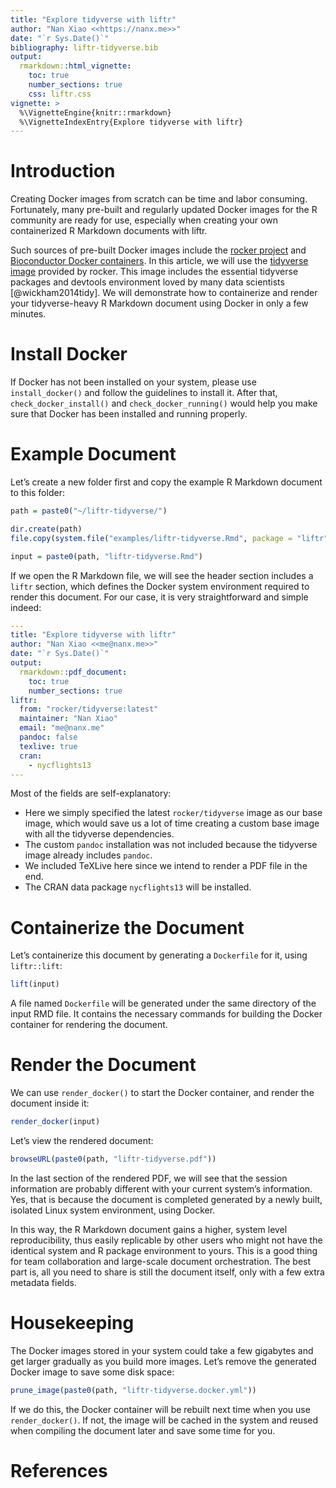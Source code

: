 ```yaml
---
title: "Explore tidyverse with liftr"
author: "Nan Xiao <<https://nanx.me>>"
date: "`r Sys.Date()`"
bibliography: liftr-tidyverse.bib
output:
  rmarkdown::html_vignette:
    toc: true
    number_sections: true
    css: liftr.css
vignette: >
  %\VignetteEngine{knitr::rmarkdown}
  %\VignetteIndexEntry{Explore tidyverse with liftr}
---
```


# Introduction

Creating Docker images from scratch can be time and labor consuming.
Fortunately, many pre-built and regularly updated Docker images
for the R community are ready for use, especially when creating
your own containerized R Markdown documents with liftr.

Such sources of pre-built Docker images include the 
[rocker project](https://github.com/rocker-org/rocker) and
[Bioconductor Docker containers](https://bioconductor.org/help/docker/).
In this article, we will use the [tidyverse image](https://hub.docker.com/r/rocker/tidyverse/)
provided by rocker. This image includes the essential tidyverse packages
and devtools environment loved by many data scientists [@wickham2014tidy].
We will demonstrate how to containerize and render your tidyverse-heavy
R Markdown document using Docker in only a few minutes.

# Install Docker

If Docker has not been installed on your system, please use `install_docker()`
and follow the guidelines to install it. After that, `check_docker_install()`
and `check_docker_running()` would help you make sure that Docker has been
installed and running properly.

# Example Document

Let's create a new folder first and copy the example R Markdown document
to this folder:

```r
path = paste0("~/liftr-tidyverse/")

dir.create(path)
file.copy(system.file("examples/liftr-tidyverse.Rmd", package = "liftr"), path)

input = paste0(path, "liftr-tidyverse.Rmd")
```

If we open the R Markdown file, we will see the header section
includes a `liftr` section, which defines the Docker system
environment required to render this document. For our case,
it is very straightforward and simple indeed:

```yaml
---
title: "Explore tidyverse with liftr"
author: "Nan Xiao <<me@nanx.me>>"
date: "`r Sys.Date()`"
output:
  rmarkdown::pdf_document:
    toc: true
    number_sections: true
liftr:
  from: "rocker/tidyverse:latest"
  maintainer: "Nan Xiao"
  email: "me@nanx.me"
  pandoc: false
  texlive: true
  cran:
    - nycflights13
---
```

Most of the fields are self-explanatory:

- Here we simply specified the latest `rocker/tidyverse` image as our
base image, which would save us a lot of time creating a custom
base image with all the tidyverse dependencies.
- The custom `pandoc` installation was not included because the
tidyverse image already includes `pandoc`.
- We included TeXLive here since we intend to render a PDF file in the end.
- The CRAN data package `nycflights13` will be installed.

# Containerize the Document

Let's containerize this document by generating a `Dockerfile` for it,
using `liftr::lift`:

```r
lift(input)
```

A file named `Dockerfile` will be generated under the same directory
of the input RMD file. It contains the necessary commands for building
the Docker container for rendering the document.

# Render the Document

We can use `render_docker()` to start the Docker container,
and render the document inside it:

```r
render_docker(input)
```

Let's view the rendered document:

```r
browseURL(paste0(path, "liftr-tidyverse.pdf"))
```

In the last section of the rendered PDF, we will see that the session
information are probably different with your current system's information.
Yes, that is because the document is completed generated by
a newly built, isolated Linux system environment, using Docker.

In this way, the R Markdown document gains a higher, system level
reproducibility, thus easily replicable by other users who might not
have the identical system and R package environment to yours.
This is a good thing for team collaboration and large-scale document
orchestration. The best part is, all you need to share is still the
document itself, only with a few extra metadata fields.

# Housekeeping

The Docker images stored in your system could take a few gigabytes
and get larger gradually as you build more images. Let's remove
the generated Docker image to save some disk space:

```r
prune_image(paste0(path, "liftr-tidyverse.docker.yml"))
```

If we do this, the Docker container will be rebuilt next time
when you use `render_docker()`. If not, the image will be cached
in the system and reused when compiling the document later
and save some time for you.

# References
